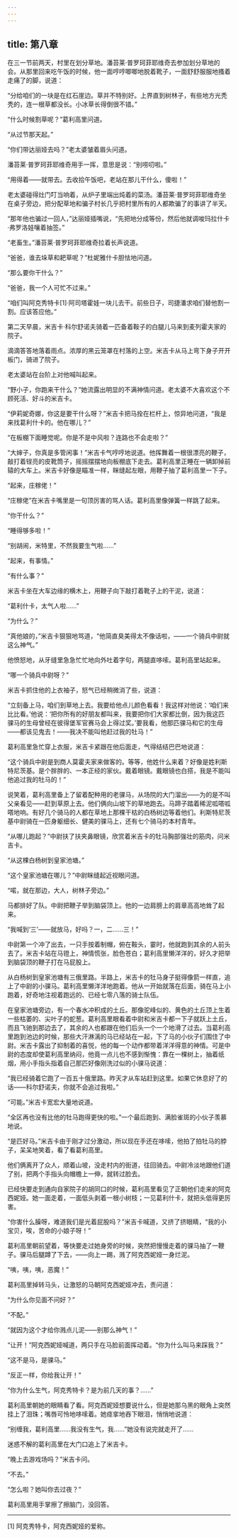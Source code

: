 ```yaml
---
---
---
```

title: 第八章
---




在三一节前两天，村里在划分草地。潘苔莱·普罗珂菲耶维奇去参加划分草地的会。从那里回来吃午饭的时候，他一面哼哼唧唧地脱着靴子，一面舒舒服服地搔着走痛了的脚，说道：

“分给咱们的一块是在红石崖边。草并不特别好。上界直到树林子，有些地方光秃秃的，连一根草都没长。小冰草长得倒很不错。”

“什么时候割草呢？”葛利高里问道。

“从过节那天起。”

“你们带达丽娅去吗？”老太婆皱着眉头问道。

潘苔莱·普罗珂菲耶维奇用手一挥，意思是说：“别唠叨啦。”

“用得着——就带去。去收拾午饭吧，老站在那儿干什么，傻啦！”

老太婆碰得灶门叮当响着，从炉子里端出炖着的菜汤。潘苔莱·普罗珂菲耶维奇坐在桌子旁边，把分配草地和骗子村长几乎把村里所有的人都欺骗了的事讲了半天。

“那年他也骗过一回人，”达丽娅插嘴说，“先把地分成等份，然后他就调唆玛拉什卡·弗罗洛娃嚷着抽签。”

“老畜生。”潘苔莱·普罗珂菲耶维奇拉着长声说道。

“爸爸，谁去垛草和耙草呢？”杜妮雅什卡胆怯地问道。

“那么要你干什么？”

“爸爸，我一个人可忙不过来。”

“咱们叫阿克秀特卡[1]·阿司塔霍娃一块儿去干。前些日子，司捷潘求咱们替他割一割。应该答应他。”

第二天早晨，米吉卡·科尔舒诺夫骑着一匹备着鞍子的白腿儿马来到麦列霍夫家的院子。

滴滴答答地落着雨点。浓厚的黑云笼罩在村落的上空。米吉卡从马上弯下身子开开板门，骑进了院子。

老太婆站在台阶上对他喊叫起来。

“野小子，你跑来干什么？”她流露出明显的不满神情问道。老太婆不大喜欢这个不顾死活、好斗的米吉卡。

“伊莉妮奇娜，你这是要干什么呀？”米吉卡把马拴在栏杆上，惊异地问道，“我是来找葛利什卡的。他在哪儿？”

“在板棚下面睡觉呢。你是不是中风啦？连路也不会走啦？”

“大婶子，你真是多管闲事！”米吉卡气哼哼地说道。他挥舞着一根很漂亮的鞭子，敲打着锃亮的皮靴筒子，摇摇摆摆地向板棚底下走去。葛利高里正睡在一辆卸掉前辕的大车上。米吉卡好像是瞄准一样，眯缝起左眼，用鞭子抽了葛利高里一下子。

“起来，庄稼佬！”

“庄稼佬”在米吉卡嘴里是一句顶厉害的骂人话。葛利高里像弹簧一样跳了起来。

“你干什么？”

“睡得够多啦！”

“别胡闹，米特里，不然我要生气啦……”

“起来，有事情。”

“有什么事？”

米吉卡坐在大车边缘的横木上，用鞭子向下敲打着靴子上的干泥，说道：

“葛利什卡，太气人啦……”

“为什么？”

“真他娘的，”米吉卡狠狠地骂道，“他简直臭美得太不像话啦，——一个骑兵中尉就这么神气。”

他愤怒地，从牙缝里急急忙忙地向外吐着字句，两腿直哆嗦。葛利高里站起来。

“哪一个骑兵中尉呀？”

米吉卡抓住他的上衣袖子，怒气已经稍微消了些，说道：

“立刻备上马，咱们到草地上去。我要给他点儿颜色看看！我这样对他说：‘咱们来比比看。’他说：‘把你所有的好朋友都叫来，我要把你们大家都比倒，因为我这匹骒马的生母曾经在彼得堡军官赛马会上得过奖。’要我看，他那匹骒马和它的生母——都该见鬼去！——我决不能叫他赶过我的牡马！”

葛利高里急忙穿上衣服，米吉卡紧跟在他后面走，气得结结巴巴地说道：

“这个骑兵中尉是到商人莫霍夫家来做客的。等等，他姓什么来着？好像是姓利斯特尼茨基。是个胖胖的、一本正经的家伙。戴着眼镜。戴眼镜也白搭，我是不能叫他追过我的牡马的！”

说笑着，葛利高里备上了留着配种用的老骒马，从场院的大门溜出——为的是不叫父亲看见——赶到草原上去。他们俩向山坡下的草地跑去。马蹄子踏着稀泥呱嗒呱嗒地响。有好几个骑马的人都在草地上那棵干枯的白杨树边等着他们。利斯特尼茨基中尉骑在一匹身躯细长、健美的骒马上，还有七个骑马的本村青年。

“从哪儿跑起？”中尉扶了扶夹鼻眼镜，欣赏着米吉卡的牡马胸部强壮的筋肉，问米吉卡。

“从这棵白杨树到皇家池塘。”

“这个皇家池塘在哪儿？”中尉眯缝起近视眼问道。

“喏，就在那边，大人，树林子旁边。”

马都排好了队。中尉把鞭子举到脑袋顶上。他的一边肩膀上的肩章高高地耸了起来。

“我喊到‘三’——就放马，好吗？一，二……三！”

中尉第一个冲了出去，一只手按着制帽，俯在鞍头，霎时，他就跑到其余的人前头去了。米吉卡站在马镫上，神情慌张，脸色苍白；葛利高里懒洋洋的，好久才把举到脑袋顶的鞭子打在马屁股上。

从白杨树到皇家池塘有三俄里路。半路上，米吉卡的牡马身子挺得像箭一样直，追上了中尉的小骒马。葛利高里懒洋洋地跑着。他从一开始就落在后面，骑在马上小跑着，好奇地注视着跑远的、已经七零八落的骑士队伍。

在皇家池塘旁边，有一个春水冲积成的土丘。那像驼峰似的、黄色的土丘顶上生着一些枯萎的、尖叶子的蛇葱。葛利高里眼看着中尉和米吉卡都一下子就跃上土丘，而且飞驰到那边去了，其余的人也都跟在他们后头一个一个地滑了过去。当葛利高里跑到池边的时候，那些大汗淋漓的马已经站在一起，下了马的小伙子们围住了中尉。米吉卡露出了抑制着的喜悦，他的每一个动作都带着洋洋得意的神情。可是中尉的态度却使葛利高里纳闷，他竟一点儿也不感到惭愧：靠在一棵树上，抽着纸烟，用小手指头指着自己那匹好像刚洗过似的小骒马说道：

“我已经骑着它跑了一百五十俄里路。昨天才从车站赶到这里。如果它休息好了的话——科尔舒诺夫，你就不会追过我啦。”

“可能。”米吉卡宽宏大量地说道。

“全区再也没有比他的牡马跑得更快的啦。”一个最后跑到、满脸雀斑的小伙子羡慕地说。

“是匹好马。”米吉卡由于刚才过分激动，所以现在手还在哆嗦，他拍了拍牡马的脖子，呆呆地笑着，看了看葛利高里。

他们俩离开了众人，顺着山坡，没走村内的街道，往回骑去。中尉冷淡地跟他们道了别，把两个手指头向帽檐上一伸，就转过脸去。

已经快要走到通向自家院子的胡同口的时候，葛利高里看见了正朝他们走来的阿克西妮娅。她一面走着，一面低头剥着一根小树枝；一见葛利什卡，就把头低得更厉害。

“你害什么臊呀，难道我们是光着屁股吗？”米吉卡喊道，又挤了挤眼睛，“我的小宝贝，唉，苦命的小娘子呀！”

葛利高里朝前望着，等快要走过她身旁的时候，突然把慢慢走着的骒马抽了一鞭子。骒马后腿蹲了下去，——向上一踢，溅了阿克西妮娅一身烂泥。

“咦，咦，咦，恶魔！”

葛利高里掉转马头，让激怒的马朝阿克西妮娅冲去，责问道：

“为什么你见面不问好？”

“不配。”

“就因为这个才给你溅点儿泥——别那么神气！”

“让开！”阿克西妮娅喊道，两只手在马脸前面挥动着。“你为什么叫马来踩我？”

“这不是马，是骒马。”

“反正一样，你给我让开！”

“你为什么生气，阿克秀特卡？是为前几天的事？……”

葛利高里朝她的眼睛看了看。阿克西妮娅想要说什么，但是她那乌黑的眼角上突然挂上了泪珠；嘴唇可怜地哆嗦着。她痉挛地吞下眼泪，悄悄地说道：

“别缠我，葛利高里……我没有生气，我……”她没有说完就走开了……

迷惑不解的葛利高里在大门口追上了米吉卡。

“晚上去游戏场吗？”米吉卡问。

“不去。”

“怎么啦？她叫你去过夜？”

葛利高里用手掌擦了擦脑门，没回答。



* * *



[1] 阿克秀特卡，阿克西妮娅的爱称。